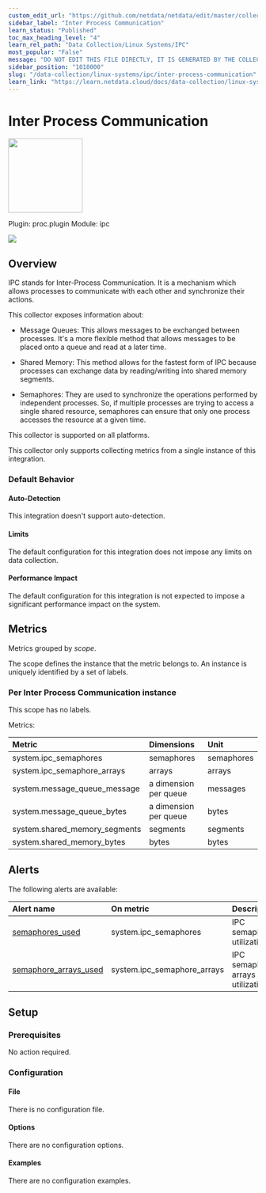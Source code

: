 ```yaml
---
custom_edit_url: "https://github.com/netdata/netdata/edit/master/collectors/proc.plugin/metadata.yaml"
sidebar_label: "Inter Process Communication"
learn_status: "Published"
toc_max_heading_level: "4"
learn_rel_path: "Data Collection/Linux Systems/IPC"
most_popular: "False"
message: "DO NOT EDIT THIS FILE DIRECTLY, IT IS GENERATED BY THE COLLECTOR'S metadata.yaml FILE"
sidebar_position: "1018000"
slug: "/data-collection/linux-systems/ipc/inter-process-communication"
learn_link: "https://learn.netdata.cloud/docs/data-collection/linux-systems/ipc/inter-process-communication"
---
```



# Inter Process Communication


<img src="https://netdata.cloud/img/network-wired.svg" width="150"/>


Plugin: proc.plugin
Module: ipc

<img src="https://img.shields.io/badge/maintained%20by-Netdata-%2300ab44" />

## Overview

IPC stands for Inter-Process Communication. It is a mechanism which allows processes to communicate with each
other and synchronize their actions.

This collector exposes information about:

- Message Queues: This allows messages to be exchanged between processes. It's a more flexible method that
  allows messages to be placed onto a queue and read at a later time.

- Shared Memory: This method allows for the fastest form of IPC because processes can exchange data by
  reading/writing into shared memory segments.

- Semaphores: They are used to synchronize the operations performed by independent processes. So, if multiple
  processes are trying to access a single shared resource, semaphores can ensure that only one process
  accesses the resource at a given time.




This collector is supported on all platforms.

This collector only supports collecting metrics from a single instance of this integration.


### Default Behavior

#### Auto-Detection

This integration doesn't support auto-detection.

#### Limits

The default configuration for this integration does not impose any limits on data collection.

#### Performance Impact

The default configuration for this integration is not expected to impose a significant performance impact on the system.


## Metrics

Metrics grouped by *scope*.

The scope defines the instance that the metric belongs to. An instance is uniquely identified by a set of labels.



### Per Inter Process Communication instance



This scope has no labels.

Metrics:

| Metric | Dimensions | Unit |
|:------|:----------|:----|
| system.ipc_semaphores | semaphores | semaphores |
| system.ipc_semaphore_arrays | arrays | arrays |
| system.message_queue_message | a dimension per queue | messages |
| system.message_queue_bytes | a dimension per queue | bytes |
| system.shared_memory_segments | segments | segments |
| system.shared_memory_bytes | bytes | bytes |



## Alerts


The following alerts are available:

| Alert name  | On metric | Description |
|:------------|:----------|:------------|
| [ semaphores_used ](https://github.com/netdata/netdata/blob/master/src/health/health.d/ipc.conf) | system.ipc_semaphores | IPC semaphore utilization |
| [ semaphore_arrays_used ](https://github.com/netdata/netdata/blob/master/src/health/health.d/ipc.conf) | system.ipc_semaphore_arrays | IPC semaphore arrays utilization |


## Setup

### Prerequisites

No action required.

### Configuration

#### File

There is no configuration file.
#### Options



There are no configuration options.

#### Examples
There are no configuration examples.


